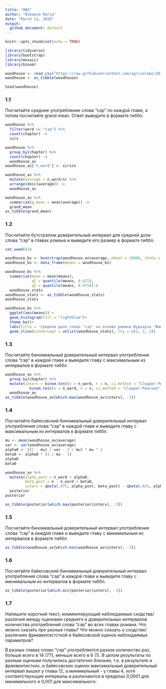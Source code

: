 ```yaml
---
title: "HW3"
author: "Bibaeva Maria"
date: "March 11, 2018"
output:
  github_document: default
---
```


```r
knitr::opts_chunk$set(echo = TRUE)
```


```r
library(tidyverse)
library(bootstrap)
library(mosaic)
library(binom)

woodhouse <- read_csv("https://raw.githubusercontent.com/agricolamz/2018_data_analysis_for_linguists/master/data/students/mbibaeva/hw3_binomial_ci/hw3_wodehouse.csv")
woodhouse <- as_tibble(woodhouse)

head(woodhouse)
```
### 1.1
Посчитайте среднее употребление слова “сэр” по каждой главе, а потом посчитайте grand mean. Ответ выведите в формате тиббл.

```r
woodhouse %>%
  filter(word == "сэр") %>%
  count(chapter) -> 
  sirs

woodhouse %>%
  group_by(chapter) %>% 
  count(chapter) ->
  woodhouse_av
woodhouse_av['n_word'] <- sirs$n

woodhouse_av %>%
  mutate(average = n_word/n) %>%
  arrange(desc(average)) ->
  woodhouse_av

woodhouse_av %>%
  summarize(g_mean = mean(average)) ->
  grand_mean
as_tibble(grand_mean)
```

### 1.2

Посчитайте бутстрэпом доверительный интервал для средней доли слова “сэр” в главах романа и выведите его размер в формате тиббл.
```r
set.seed(42)

woodhouse_bs <- bootstrap(woodhouse_av$average, nboot = 10000, theta = mean)$thetastar
woodhouse_bs <- data_frame(means = woodhouse_bs) 

woodhouse_bs %>%
  summarise(mean = mean(means),
            q1 = quantile(means, 0.025),
            q2 = quantile(means, 0.975))->
  woodhouse_stats
woodhouse_stats <- as_tibble(woodhouse_stats)
woodhouse_stats

woodhouse_bs %>% 
  ggplot(aes(means)) +
  geom_histogram(fill = "lightblue")+
  theme_bw()+
  labs(title = 'Средняя доля слова "сэр" на основе романа Вудхауза "Фамильная честь Вустеров”', subtitle = "Среднее и 95% бутстрэпнутый доверительный интервал на основе 10000 бутстрэп-подвыборок")+
  geom_vline(xintercept = unlist(woodhouse_stats), lty = c(2, 3, 3))

```

### 1.3

Посчитайте биномиальный доверительный интервал употребления слова “сэр” в каждой главе и выведите главу с максимальным из интервалов в формате тиббл.

```r
woodhouse_av %>%
  group_by(chapter) %>%
  mutate(interv = binom.test(x = n_word, n = n, ci.method = "Clopper-Pearson")$conf.int[2] - 
           binom.test(x = n_word, n = n, ci.method = "Clopper-Pearson")$conf.int[1]) ->
  woodhouse_av
as_tibble(woodhouse_av[which.max(woodhouse_av$interv), -3])
```

### 1.4

Посчитайте байесовский биномиальный доверительный интервал употребления слова “сэр” в каждой главе и выведите главу с максимальным из интервалов в формате тиббл.

```r
mu <- mean(woodhouse_av$average)
var <- var(woodhouse_av$average)
alpha0 <- ((1 - mu) / var - 1 / mu) * mu ^ 2
beta0 <- alpha0 * (1 / mu - 1)
alpha0
beta0

woodhouse_av %>%
  mutate(alpha_post = n_word + alpha0,
         beta_post = n - n_word + beta0,
         interv = qbeta(.975, alpha_post, beta_post) - qbeta(.025, alpha_post, beta_post)) ->
  posterior
posterior

as_tibble(posterior[which.max(posterior$interv), -3])
```


### 1.5

Посчитайте биномиальный доверительный интервал употребления слова “сэр” в каждой главе и выведите главу с минимальным из интервалов в формате тиббл.

```r
as_tibble(woodhouse_av[which.min(woodhouse_av$interv), -3])
```


### 1.6

Посчитайте байесовский биномиальный доверительный интервал употребления слова “сэр” в каждой главе и выведите главу с минимальным из интервалов в формате тиббл.

```r
as_tibble(posterior[which.min(posterior$interv), -3])
```

### 1.7

Напишите короткий текст, комментирующий наблюдаемые сходства/различия между оценками среднего и доверительных интервалов количества употреблений слова “сэр” во всех главах романа. Что можно сказать про разные главы? Что можно сказать о сходстве/различиях фриквентистсткой и байесовской оценок наблюдаемых параметров?

В разных главах слово "сэр" употребляется разное количество раз, больше всего в 14 (77), меньше всего в 6 (1).
В целом результаты по разным оценкам получились достаточно близкие, т.е. в результате и фреквентистких, и байесовских оценок максимальный доверительный интервал вышел у главы 12, а минимальный -  у главы 4, хотя соответствующие интервалы и различаются в пределах 0,0001 для минимального и  0,001 для максимального.